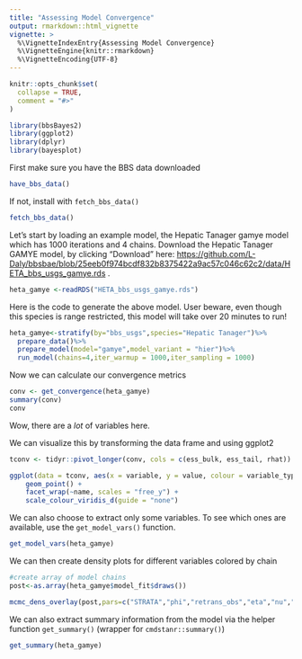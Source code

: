 ```yaml
---
title: "Assessing Model Convergence"
output: rmarkdown::html_vignette
vignette: >
  %\VignetteIndexEntry{Assessing Model Convergence}
  %\VignetteEngine{knitr::rmarkdown}
  %\VignetteEncoding{UTF-8}
---
```


```r
knitr::opts_chunk$set(
  collapse = TRUE,
  comment = "#>"
)
```

```r
library(bbsBayes2)
library(ggplot2)
library(dplyr)
library(bayesplot)
```

First make sure you have the BBS data downloaded
```r
have_bbs_data()
```

If not, install with `fetch_bbs_data()`
```r
fetch_bbs_data()
```

Let's start by loading an example model, the Hepatic Tanager gamye model which has 1000 iterations and 4 chains. Download the Hepatic Tanager GAMYE model, by clicking "Download" here: <https://github.com/L-Daly/bbsbae/blob/25eeb0f974bcdf832b8375422a9ac57c046c62c2/data/HETA_bbs_usgs_gamye.rds> . 
```r
heta_gamye <-readRDS("HETA_bbs_usgs_gamye.rds")
```

Here is the code to generate the above model. User beware, even though this species is range restricted, this model will take over 20 minutes to run!

```r
heta_gamye<-stratify(by="bbs_usgs",species="Hepatic Tanager")%>%
  prepare_data()%>%
  prepare_model(model="gamye",model_variant = "hier")%>%
  run_model(chains=4,iter_warmup = 1000,iter_sampling = 1000)
```


Now we can calculate our convergence metrics
```r
conv <- get_convergence(heta_gamye)
summary(conv)
conv
```

Wow, there are a *lot* of variables here.

We can visualize this by transforming the data frame and using ggplot2

```r
tconv <- tidyr::pivot_longer(conv, cols = c(ess_bulk, ess_tail, rhat))

ggplot(data = tconv, aes(x = variable, y = value, colour = variable_type)) +
    geom_point() +
    facet_wrap(~name, scales = "free_y") +
    scale_colour_viridis_d(guide = "none")
```

We can also choose to extract only some variables. To see which ones are available,
use the `get_model_vars()` function.

```r
get_model_vars(heta_gamye)
```

We can then create density plots for different variables colored by chain

```r
#create array of model chains
post<-as.array(heta_gamye$model_fit$draws())

mcmc_dens_overlay(post,pars=c("STRATA","phi","retrans_obs","eta","nu","sdste"))
```

We can also extract summary information from the model via the helper function `get_summary()` (wrapper for  `cmdstanr::summary()`)

```r
get_summary(heta_gamye)
```
